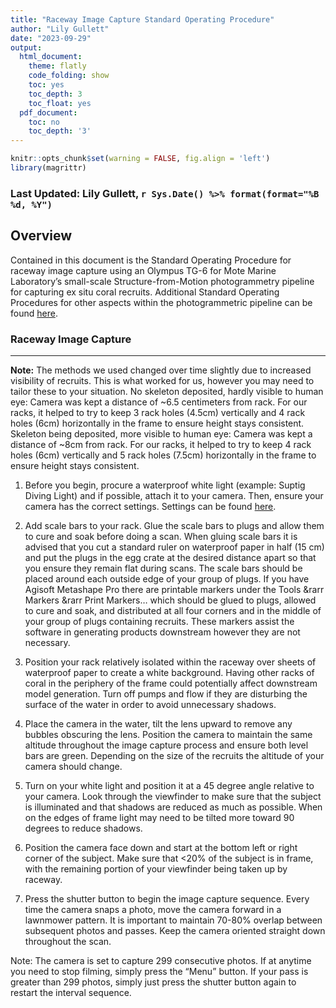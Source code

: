 ```yaml
---
title: "Raceway Image Capture Standard Operating Procedure"
author: "Lily Gullett"
date: "2023-09-29"
output:
  html_document:
    theme: flatly
    code_folding: show
    toc: yes
    toc_depth: 3
    toc_float: yes
  pdf_document:
    toc: no
    toc_depth: '3'
---
```



```r
knitr::opts_chunk$set(warning = FALSE, fig.align = 'left')
library(magrittr)
```

<!-- if updating, make sure you change name below -->
### Last Updated: Lily Gullett, `r Sys.Date() %>% format(format="%B %d, %Y")`


## Overview

Contained in this document is the Standard Operating Procedure for raceway image capture using an Olympus TG-6 for Mote Marine Laboratory's small-scale Structure-from-Motion photogrammetry pipeline for capturing ex situ coral recruits. Additional Standard Operating Procedures for other aspects within the photogrammetric pipeline can be found [here](https://github.com/Mote-Coral-Reef-Restoration/MoteSOPs).


### **Raceway Image Capture**
***

**Note:** 
The methods we used changed over time slightly due to increased visibility of recruits. This is what worked for us, however you may need to tailor these to your situation.
No skeleton deposited, hardly visible to human eye: Camera was kept a distance of ~6.5 centimeters from rack. For our racks, it helped to try to keep 3 rack holes (4.5cm) vertically and 4 rack holes (6cm) horizontally in the frame to ensure height stays consistent.
Skeleton being deposited, more visible to human eye: Camera was kept a distance of ~8cm from rack. For our racks, it helped to try to keep 4 rack holes (6cm) vertically and 5 rack holes (7.5cm) horizontally in the frame to ensure height stays consistent.


1. Before you begin, procure a waterproof white light (example: Suptig Diving Light) and if possible, attach it to your camera. Then, ensure your camera has the correct settings. Settings can be found [here]().

2. Add scale bars to your rack. Glue the scale bars to plugs and allow them to cure and soak before doing a scan. When gluing scale bars it is advised that you cut a standard ruler on waterproof paper in half (15 cm) and put the plugs in the egg crate at the desired distance apart so that you ensure they remain flat during scans. The scale bars should be placed around each outside edge of your group of plugs. If you have Agisoft Metashape Pro there are printable markers under the Tools &rarr Markers &rarr Print Markers... which should be glued to plugs, allowed to cure and soak, and distributed at all four corners and in the middle of your group of plugs containing recruits. These markers assist the software in generating products downstream however they are not necessary. 
 
3. Position your rack relatively isolated within the raceway over sheets of waterproof paper to create a white background. Having other racks of coral in the periphery of the frame could potentially affect downstream model generation. Turn off pumps and flow if they are disturbing the surface of the water in order to avoid unnecessary shadows. 

4. Place the camera in the water, tilt the lens upward to remove any bubbles obscuring the lens. Position the camera to maintain the same altitude throughout the image capture process and ensure both level bars are green. Depending on the size of the recruits the altitude of your camera should change. 

5. Turn on your white light and position it at a 45 degree angle relative to your camera. Look through the viewfinder to make sure that the subject is illuminated and that shadows are reduced as much as possible. When on the edges of frame light may need to be tilted more toward 90 degrees to reduce shadows.

6. Position the camera face down and start at the bottom left or right corner of the subject. Make sure that <20% of the subject is in frame, with the remaining portion of your viewfinder being taken up by raceway.

7. Press the shutter button to begin the image capture sequence. Every time the camera snaps a photo, move the camera forward in a lawnmower pattern. It is important to maintain 70-80% overlap between subsequent photos and passes. Keep the camera oriented straight down throughout the scan.

Note: The camera is set to capture 299 consecutive photos. If at anytime you need to stop filming, simply press the "Menu" button. If your pass is greater than 299 photos, simply just press the shutter button again to restart the interval sequence.


